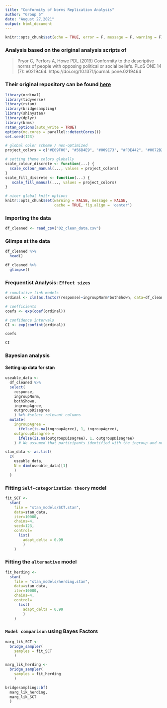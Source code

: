 ```yaml
---
title: "Conformity of Norms Replication Analysis"
author: "Group 5"
date: "August 27,2021"
output: html_document
---
```


```r
knitr::opts_chunk$set(echo = TRUE, error = F, message = F, warning = F)
```

### Analysis based on the original analysis scripts of 

> Pryor C, Perfors A, Howe PDL (2019)
Conformity to the descriptive norms of people with
opposing political or social beliefs. PLoS ONE 14
(7): e0219464. https://doi.org/10.1371/journal.
pone.0219464

### Their original repository can be found [here](https://osf.io/tgf96/?view_only=7dc67fcc0c1f4fdea8fe1dfe5d492480)

```r

library(ordinal)
library(tidyverse)
library(rstan)
library(bridgesampling)
library(shinystan)
library(dplyr)
library(brms)
rstan_options(auto_write = TRUE)
options(mc.cores = parallel::detectCores())
set.seed(123)

# global color scheme / non-optimized
project_colors = c("#E69F00", "#56B4E9", "#009E73", "#F0E442", "#0072B2", "#D55E00", "#CC79A7", "#000000")

# setting theme colors globally
scale_colour_discrete <- function(...) {
  scale_colour_manual(..., values = project_colors)
}
scale_fill_discrete <- function(...) {
   scale_fill_manual(..., values = project_colors)
} 

# nicer global knitr options
knitr::opts_chunk$set(warning = FALSE, message = FALSE, 
                      cache = TRUE, fig.align = 'center')

```


### Importing the data

```r

df_cleaned <- read_csv("02_clean_data.csv")

```

### Glimps at the data

```r

df_cleaned %>% 
  head()

```
```r

df_cleaned %>% 
  glimpse()

```

### Frequentist Analysis: ` Effect sizes `

```r

# cumulative link models
ordinal <- clm(as.factor(response)~ingroupNorm*bothShown, data=df_cleaned)

# coefficients
coefs <- exp(coef(ordinal))

# confidence intervals
CI <- exp(confint(ordinal))

```

```r

coefs

```
```r

CI

```

### Bayesian analysis
#### Setting up data for stan

```r

useable_data <- 
  df_cleaned %>%
  select(
    response, 
    ingroupNorm, 
    bothShown, 
    ingroupAgree, 
    outgroupDisagree
    ) %>% #select relevant columns
  mutate(
    ingroupAgree = 
      ifelse(is.na(ingroupAgree), 1, ingroupAgree), 
    outgroupDisagree = 
      ifelse(is.na(outgroupDisagree), 1, outgroupDisagree)
    ) # We assumed that participants identified with the ingroup and not with the outgroup.

stan_data <- as.list(
  c(
    useable_data, 
    N = dim(useable_data)[1]
    )
  )

```


### Fitting ` Self-categorization theory ` model

```r

fit_SCT <- 
  stan(
    file = "stan_models/SCT.stan", 
    data=stan_data, 
    iter=10000, 
    chains=4, 
    seed=123, 
    control=
      list(
        adapt_delta = 0.99
        )
    )

```

### Fitting the ` alternative ` model

```r

fit_herding <- 
  stan(
    file = "stan_models/herding.stan", 
    data=stan_data, 
    iter=10000, 
    chains=4, 
    control=
      list(
        adapt_delta = 0.99
        )
    )

```

### ` Model comparison ` using Bayes Factors

```r

marg_lik_SCT <- 
  bridge_sampler(
    samples = fit_SCT
    )

marg_lik_herding <- 
  bridge_sampler(
    samples = fit_herding
    )

bridgesampling::bf(
  marg_lik_herding,
  marg_lik_SCT
  )

```

